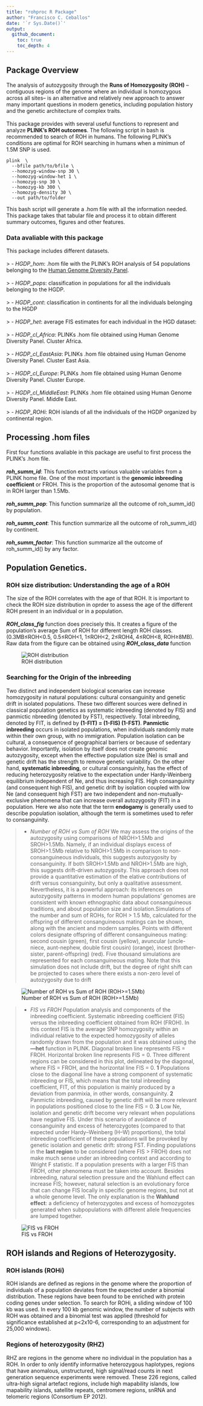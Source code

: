 ```yaml
---
title: "rohproc R Package"
author: "Francisco C. Ceballos"
date: '`r Sys.Date()`'
output: 
  github_document:
    toc: true
    toc_depth: 4
---
```


## Package Overview

The analysis of autozygosity through the **Runs of Homozygosity (ROH)** --contiguous regions of the genome where an individual is homozygous across all sites-- is an alternative and relatively new approach to answer many important questions in modern genetics, including population history and the genetic architecture of complex traits.
 <br><br>
This package provides with several useful functions to represent and analyze **PLINK's ROH outcomes**. The following script in bash is recommended to search of ROH in humans. The following PLINK's conditions are optimal for ROH searching in humans when a minimun of 1.5M SNP is used.

```{=html}
<pre><code>plink  \
  --bfile path/to/bfile \
  --homozyg-window-snp 30 \
  --homozyg-window-het 1 \
  --homozyg-snp 30 \
  --homozyg-kb 300 \
  --homozyg-density 30 \
  --out path/to/folder
</code></pre>
```
This bash script will generate a .hom file with all the information needed. This package takes that tabular file and process it to obtain different summary outcomes, figures and other features.

### Data avaliable with this package

This package includes different datasets.
<br><br>
> -   *HGDP_hom*: .hom file with the PLINK's ROH analysis of 54 populations belonging to the [Human Genome Diversity Panel](https://www.internationalgenome.org/data-portal/data-collection/hgdp).
<br><br>
> -   *HGDP_pops*: classification in populations for all the individuals belonging to the HGDP. 
<br><br>
> -   *HGDP_cont*: classification in continents for all the individuals belonging to the HGDP
<br><br>
> -   *HGDP_het*: average FIS estimates for each individual in the HGD dataset:
<br><br>
> -   *HGDP_cl_Africa*: PLINKs .hom file obtained using Human Genome Diversity Panel. Cluster Africa.
<br><br>
> -   *HGDP_cl_EastAsia*: PLINKs .hom file obtained using Human Genome Diversity Panel. Cluster East Asia.
<br><br>
> -   *HGDP_cl_Europe*: PLINKs .hom file obtained using Human Genome Diversity Panel. Cluster Europe.
<br><br>
> -   *HGDP_cl_MiddleEast*: PLINKs .hom file obtained using Human Genome Diversity Panel. Middle East.
<br><br>
> -   *HGDP_ROHi*: ROH islands of all the individuals of the HGDP organized by continental region.

## Processing .hom files

First four functions avaliable in this package are useful to first process the PLINK's .hom file.
<br><br>
***roh_summ_id***: This function extracts various valuable variables from a PLINK home file. One of the most important is the **genomic inbreeding coefficient** or FROH. This is the proportion of the autosomal genome that is in ROH larger than 1.5Mb. 
<br><br>
***roh_summ_pop***: This function summarize all the outcome of roh_summ_id() by population.
<br><br>
***roh_summ_cont***: This function summarize all the outcome of roh_summ_id() by continent.
<br><br>
***roh_summ_factor***: This function summarize all the outcome of roh_summ_id() by any factor.
 
## Population Genetics.

### ROH size distribution: Understanding the age of a ROH

The size of the ROH correlates with the age of that ROH. It is important to check the ROH size distribution in oprder to assess the age of the different ROH present in an individual or in a population. <br><br>
***ROH_class_fig*** function does precisely this. It creates a figure of the population's average Sum of ROH for different length ROH classes. (0.3MB≤ROH<0.5, 0.5≤ROH<1, 1≤ROH<2, 2≤ROH4, 4≤ROH<8, ROH≥8MB). Raw data from the figure can be obtained using ***ROH_class_data*** function

![ROH distribution](man/figures/fig_1.jpg)

### Searching for the Origin of the inbreeding

Two distinct and independent biological scenarios can increase homozygosity in natural populations: cultural consanguinity and genetic drift in isolated populations. These two different sources were defined in classical population genetics as systematic inbreeding (denoted by FIS) and panmictic nbreeding (denoted by FST), respectively. Total inbreeding, denoted by FIT, is defined by **(1-FIT) = (1-FIS) (1-FST)**. **Panmictic inbreeding** occurs in isolated populations, when individuals randomly mate within their own group, with no immigration. Population isolation can be cultural, a consequence of geographical barriers or because of sedentary behavior. Importantly, isolation by itself does not create genomic autozygosity, except when the effective population size (Ne) is small and genetic drift has the strength to remove genetic variability. On the other hand, **systematic inbreeding**, or cultural consanguinity, has the effect of reducing heterozygosity relative to the expectation under Hardy-Weinberg equilibrium independent of Ne, and thus increasing FIS. High consanguinity (and consequent high FIS), and genetic drift by isolation coupled with low Ne (and consequent high FST) are two independent and non-mutually-exclusive phenomena that can increase overall autozygosity (FIT) in a population. Here we also note that the term **endogamy** is generally used to describe population isolation, although the term is sometimes used to refer to consanguinity.

> -   *Number of ROH vs Sum of ROH* We may assess the origins of the autozygosity using comparisons of NROH\>1.5Mb and SROH\>1.5Mb. Namely, if an individual displays excess of SROH\>1.5Mb relative to NROH\>1.5Mb in comparison to non-consanguineous individuals, this suggests autozygosity by consanguinity. If both SROH\>1.5Mb and NROH\>1.5Mb are high, this suggests drift-driven autozygosity. This approach does not provide a quantitative estimation of the elative contributions of drift versus consanguinity, but only a qualitative assessment. Nevertheless, it is a powerful approach: its inferences on autozygosity patterns in modern human populations' genomes are consistent with known ethnographic data about consanguineous traditions, and about population size and isolation.Simulations of the number and sum of ROHs, for ROH \> 1.5 Mb, calculated for the offspring of different consanguineous matings can be shown, along with the ancient and modern samples. Points with different colors designate offspring of different consanguineous mating: second cousin (green), first cousin (yellow), avuncular (uncle-niece, aunt-nephew, double first cousin) (orange), incest (brother-sister, parent-offspring) (red). Five thousand simulations are represented for each consanguineous mating. Note that this simulation does not include drift, but the degree of right shift can be projected to cases where there exists a non-zero level of autozygosity due to drift

![Number of ROH vs Sum of ROH (ROH>=1.5Mb)](man/figures/fig_2.jpg)

> -   *FIS vs FROH*
Population analysis and components of the inbreeding coefficient. Systematic inbreeding coefficient (FIS) versus the inbreeding coefficient obtained from ROH (FROH). In this context FIS is the average SNP homozygosity within an individual relative to the expected homozygosity of alleles randomly drawn from the population and it was obtained using the **—het** function in PLINK. Diagonal broken line represents FIS = FROH. Horizontal broken line represents FIS = 0.
Three different regions can be considered in this plot, delineated by the diagonal, where FIS = FROH, and the horizontal line FIS = 0. **1** Populations close to the diagonal line have a strong component of systematic inbreeding or FIS, which means that the total inbreeding coefficient, FIT, of this population is mainly produced by
a deviation from panmixia, in other words, consanguinity. **2** Panmictic inbreeding, caused by genetic drift will be more relevant in populations positioned close to the line FIS = 0. **3** Low Ne, isolation and genetic drift become very relevant when populations have negative FIS. Under this scenario of avoidance of consanguinity and excess of heterozygotes (compared to that expected under Hardy–Weinberg (H–W) proportions), the total inbreeding coefficient of these populations will
be provoked by genetic isolation and genetic drift: strong FST. Finding populations in the **last region** to be considered (where FIS > FROH) does not make much sense under an inbreeding context and according to Wright F statistic. If a population presents with a larger FIS than FROH, other phenomena must be taken into account. Besides inbreeding, natural selection pressure and the Wahlund effect can increase FIS; however, natural selection is an evolutionary force that can change FIS locally in specific genome regions, but not at a whole genome level. The only explanation is the **Wahlund effect**: a deficiency of heterozygotes and excess of homozygotes generated when subpopulations with different allele frequencies are lumped together.

![FIS vs FROH](man/figures/fig_3.jpg)

## ROH islands and Regions of Heterozygosity.

### ROH islands (ROHi)

ROH islands are defined as regions in the genome where the proportion of individuals of a population deviates from the expected under a binomial distribution. These regions have been found to be enriched with protein coding genes under selection. To search for ROHi, a sliding window of 100 kb was used. In every 100 kb genomic window, the number of subjects with ROH was obtained and a binomial test was applied (threshold for significance established at p\<2x10-6, corresponding to an adjustment for 25,000 windows).

### Regions of heterozygosity (RHZ)

RHZ are regions in the genome where no individual in the population has a ROH. In order to only identify informative heterozygous haplotypes, regions that have anomalous, unstructured, high signal/read counts in next generation sequence experiments were removed. These 226 regions, called ultra-high signal artefact regions, include high mapability islands, low mapability islands, satellite repeats, centromere regions, snRNA and telomeric regions (Consortium EP 2012).
